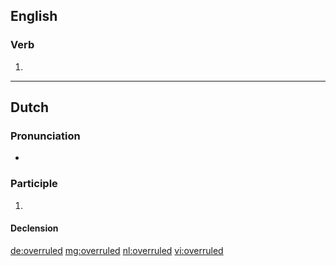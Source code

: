 ==English==

===Verb===
{{head|en}}

# {{en-past of|overrule}}

----

==Dutch==

===Pronunciation===
* {{audio|Nl-overruled.ogg|Audio}}

===Participle===
{{nl-past-ptc}}

# {{nl-verb form of|t=past|m=ptc|overrulen}}

====Declension====
{{nl-decl-past-ptc}}

[[de:overruled]]
[[mg:overruled]]
[[nl:overruled]]
[[vi:overruled]]